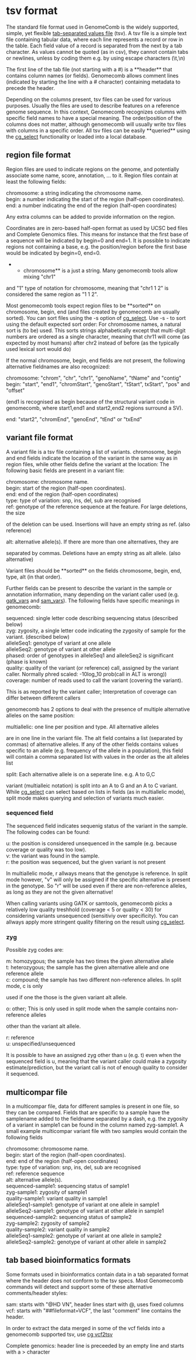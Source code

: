 = tsv format =

The standard file format used in GenomeComb is the widely supported,
simple, yet flexible [[http://www.iana.org/assignments/media-types/text/tab-separated-values|tab-separated values file]] (tsv).
A tsv file is a simple text file containing tabular data, where each line
represents a record or row in the table.
Each field value of a record is separated from the next by a tab character.
As values cannot be quoted (as in csv), they cannot contain tabs or newlines,
unless by coding them e.g. by using escape characters (\t,\n)

The first line of the tab file (not starting with a #) is a **header**
that contains column names (or fields). Genomecomb allows comment lines (indicated by
starting the line with a # character) containing metadata to precede the header.

Depending on the columns present, tsv files can be used for various purposes. Usually 
the files are used to describe features on a reference genome sequence. In this
context, Genomecomb recognizes columns with specific field names to have a special meaning.
The order/position of the columns does not matter, although genomecomb will usually write
tsv files with columns in a specific order.
All tsv files can be easily **queried** using the [[cg_select]] functionality
or loaded into a local database.

== region file format ==
Region files are used to indicate regions on the genome, and potentially
associate some name, score, annotation, ... to it. Region files contain at
least the following fields:
; chromosome: a string indicating the chromosome name.
; begin: a number indicating the start of the region (half-open coordinates). 
; end: a number indicating the end of the region (half-open coordinates)
Any extra columns can be added to provide information on the region.

Coordinates are in zero-based half-open format as used by UCSC bed
files and Complete Genomics files. This means for instance
that the first base of a sequence will be indicated by begin=0 and end=1.
It is possible to indicate regions not containing a base, e.g. the position/region
before the first base would be indicated by begin=0, end=0.
**chromosome** is a just a string. Many genomecomb tools allow mixing "chr1" 
and "1" type of notation for chromosome, meaning that "chr1 1 2" is considered the 
same region as "1 1 2".

Most genomecomb tools expect region files to be **sorted** on chromosome, begin, end 
(and files created by genomecomb are usually sorted).
You can sort files using the -s option of [[cg_select]]. 
Use -s - to sort using the default expected sort order:
{{{cg select -s - file sortedfile}}}
For chromosome names, a natural sort is (to be) used. 
This sorts strings alphabetically except that multi-digit numbers are
ordered as a single character, meaning that chr11 will come (as expected
by most humans) after chr2 instead of before (as the typically used
lexical sort would do)

If the normal chromosome, begin, end fields are not present, the following 
alternative fieldnames are also recognized:
; chromosome: "chrom", "chr", "chr1", "genoName", "tName" and "contig"
; begin: "start", "end1", "chromStart", "genoStart", "tStart", txStart", "pos" and "offset"
(end1 is recognised as begin because of the structural variant code in genomecomb, where start1,end1
and start2,end2 regions surround a SV).
; end: "start2", "chromEnd", "genoEnd", "tEnd" or "txEnd"

== variant file format ==
A variant file is a tsv file containing a list of variants. chromosome, begin and end fields 
indicate the location of the variant in the same way as in region files, while other fields
define the variant at the location: The following basic fields are present in a variant file:
; chromosome: chromosome name.
; begin: start of the region (half-open coordinates). 
; end: end of the region (half-open coordinates)
; type: type of variation: snp, ins, del, sub are recognised
; ref: genotype of the reference sequence at the feature. For large deletions, the size 
of the deletion can be used. Insertions will have an empty string as ref. (also reference)
; alt: alternative allele(s). If there are more than one alternatives, they are 
separated by commas. Deletions have an empty string as alt allele. (also alternative)

Variant files should be **sorted** on the fields chromosome, begin, end, type, alt (in that order).

Further fields can be present to describe the variant in the sample or annotation information,
many depending on the variant caller used (e.g. [[gatk_vars]] and [[sam_vars]]).
The following fields have specific meanings in genomecomb:
; sequenced:  single letter code describing sequencing status (described below) 
; zyg: zygosity, a single letter code indicating the zygosity of sample for the variant. (described below)
; alleleSeq1: genotype of variant at one allele
; alleleSeq2: genotype of variant at other allele
; phased: order of genotypes in alleleSeq1 and alleleSeq2 is significant (phase is known)
; quality: quality of the variant (or reference) call, assigned by the variant caller. Normally phred scaled: -10log_10 prob(call in ALT is wrong))
; coverage: number of reads used to call the variant (covering the variant). 
This is as reported by the variant caller; Interpretation of coverage can differ
between different callers

genomecomb has 2 options to deal with the presence of multiple alternative
alleles on the same position:
; multiallelic: one line per position and type. All alternative alleles
are in one line in the variant file. The alt field contains a list
(separated by commas) of alternative alleles. If any of the other fields
contains values specific to an allele (e.g. frequency of the allele in a population),
this field will contain a comma separated list with values in the order as the
alt alleles list
; split: Each alternative allele is on a seperate line. e.g. A to G,C
variant (multialleic notation) is split into an A to G and an A to C variant.
While [[cg_select]] can select based on lists in fields (as in multiallelic mode), 
split mode makes querying and selection of variants much easier.

=== sequenced field ===
The sequenced field indicates sequenig status of the variant in the sample. The following codes
can be found:
;u: the position is considered unsequenced in the sample (e.g. because coverage or quality was too low).
;v: the variant was found in the sample.
;r: the position was sequenced, but the given variant is not present 
In multiallelic mode, r allways means that the genotype is reference. In
split mode however, "v" will only be assigned if the specific alternative
is present in the genotype. So "r" will be used even if there are
non-reference alleles, as long as they are not the given alternative!

When calling variants using GATK or samtools, genomecomb picks a
relatively low quality treshhold (coverage < 5 or quality < 30) for
considering variants unsequenced (sensitiviy over specificity). You can
allways apply more stringent quality filtering on the result using [[cg_select]].

=== zyg ===
Possible zyg codes are:
; m: homozygous; the sample has two times the given alternative allele
; t: heterozygous; the sample has the given alternative allele and one reference allele
; c: compound; the sample has two different non-reference alleles. In split mode, c is only 
used if one the those is the given variant alt allele.
; o: other; This is only used in split mode when the sample contains non-reference alleles 
other than the variant alt allele.
; r: reference
; u: unspecified/unsequenced
It is possible to have an assigned zyg other than u (e.g. t) even when the sequenced field is u,
meaning that the variant caller could make a zygosity estimate/prediction, but the variant 
call is not of enough quality to consider it sequenced.

== multicompar file ==
In a multicompar file, data for different samples is present in one file,
so they can be compared. Fields that are specific to a sample have the
samplename added to the fieldname separated by a dash, e.g. the zygosity
of a variant in sample1 can be found in the column named zyg-sample1.
A small example multicompar variant file with two samples would contain the following fields
; chromosome: chromosome name.
; begin: start of the region (half-open coordinates). 
; end: end of the region (half-open coordinates)
; type: type of variation: snp, ins, del, sub are recognised
; ref: reference sequence
; alt: alternative allele(s).
; sequenced-sample1:  sequencing status of sample1
; zyg-sample1: zygosity of sample1
; quality-sample1: variant quality in sample1
; alleleSeq1-sample1: genotype of variant at one allele in sample1
; alleleSeq2-sample1: genotype of variant at other allele in sample1
; sequenced-sample2:  sequencing status of sample2
; zyg-sample2: zygosity of sample2
; quality-sample2: variant quality in sample2
; alleleSeq1-sample2: genotype of variant at one allele in sample2
; alleleSeq2-sample2: genotype of variant at other allele in sample2

== tab based bioinformatics formats ==
Some formats used in bioinformatics contain data in a tab separated format where the header 
does not conform to the tsv specs. Most Genomecomb commands will detect and support some 
of these alternative comments/header styles:
; sam: starts with "@HD	VN", header lines start with @, uses fixed columns
; vcf: starts with "##fileformat=VCF", the last "comment" line contains the header.
In order to extract the data merged in some of the vcf fields into a genomecomb supported tsv,
use [[cg_vcf2tsv|cg vcf2tsv]]
; Complete genomics: header line is preceeded by an empty line and starts with a > character

